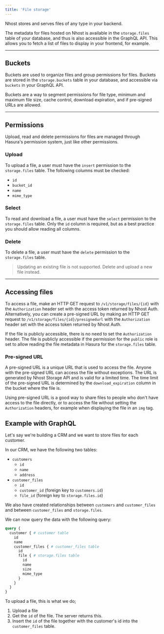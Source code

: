 ```yaml
---
title: 'File storage'
---
```


Nhost stores and serves files of any type in your backend.

The metadata for files hosted on Nhost is available in the `storage.files` table of your database, and thus is also accessible in the GraphQL API. This allows you to fetch a list of files to display in your frontend, for example.

---

## Buckets

Buckets are used to organize files and group permissions for files. Buckets are stored in the `storage.buckets` table in your database, and accessible via `buckets` in your GraphQL API.

Buckets are a way to segment permissions for file type, minimum and maximum file size, cache control, download expiration, and if pre-signed URLs are allowed.

---

## Permissions

Upload, read and delete permissions for files are managed through Hasura's permission system, just like other permissions.

### Upload

To upload a file, a user must have the `insert` permission to the `storage.files` table. The following columns must be checked:

- `id`
- `bucket_id`
- `name`
- `mime_type`

### Select

To read and download a file, a user must have the `select` permission to the `storage.files` table. Only the `id` column is required, but as a best practice you should allow reading all columns.

### Delete

To delete a file, a user must have the `delete` permission to the `storage.files` table.

> Updating an existing file is not supported. Delete and upload a new file instead.

---

## Accessing files

To access a file, make an HTTP GET request to `/v1/storage/files/{id}` with the `Authorization` header set with the access token returned by Nhost Auth. Alternatively, you can create a pre-signed URL by making an HTTP GET request to `/v1/storage/files/{id}/presignedurl` with the `Authorization` header set with the access token returned by Nhost Auth.

If the file is publicly accessible, there is no need to set the `Authorization` header. The file is publicly accessible if the permission for the `public` role is set to allow reading the file metadata in Hasura for the `storage.files` table.

### Pre-signed URL

A pre-signed URL is a unique URL that is used to access the file. Anyone with the pre-signed URL can access the file without exceptions. The URL is generated by Nhost Storage API and is valid for a limited time. The time limit of the pre-signed URL is determined by the `download_expiration` column in the bucket where the file is.

Using pre-signed URL is a good way to share files to people who don't have access to the file directly, or to access the file without setting the `Authorization` headers, for example when displaying the file in an `img` tag.

## Example with GraphQL

Let's say we're building a CRM and we want to store files for each customer.

In our CRM, we have the following two tables:

- `customers`
  - `id`
  - `name`
  - `address`
- `customer_files`
  - `id`
  - `customer_id` (foreign key to `customers.id`)
  - `file_id` (foreign key to `storage.files.id`)

We also have created relationships between `customers` and `customer_files` and between `customer_files` and `storage.files`.

We can now query the data with the following query:

```graphql
query {
  customer { # customer table
    id
    name
    customer_files { # customer_files table
      id
      file { # storage.files table
        id
        name
        size
        mime_type
      }
    }
  }
}
```

To upload a file, this is what we do;

1. Upload a file
2. Get the `id` of the file. The server returns this.
3. Insert the `id` of the file together with the customer's id into the `customer_files` table.
